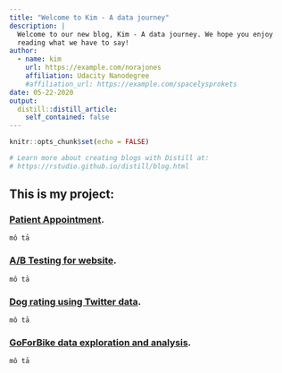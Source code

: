 ```yaml
---
title: "Welcome to Kim - A data journey"
description: |
  Welcome to our new blog, Kim - A data journey. We hope you enjoy 
  reading what we have to say!
author:
  - name: kim
    url: https://example.com/norajones
    affiliation: Udacity Nanodegree
    #affiliation_url: https://example.com/spacelysprokets
date: 05-22-2020
output:
  distill::distill_article:
    self_contained: false
---
```


```r
knitr::opts_chunk$set(echo = FALSE)

# Learn more about creating blogs with Distill at:
# https://rstudio.github.io/distill/blog.html

```

## This is my project:

### [Patient Appointment](Prj2_Appointment_2.html).

``
mô tả
``

### [A/B Testing for website](3.Analyze_ab_test_results_notebook.html).

``
mô tả
``

### [Dog rating using Twitter data](4.wrangle_act.html).

``
mô tả
``

### [GoForBike data exploration and analysis](5.Exploration_slide_deck.slides.html).

``
mô tả
``





